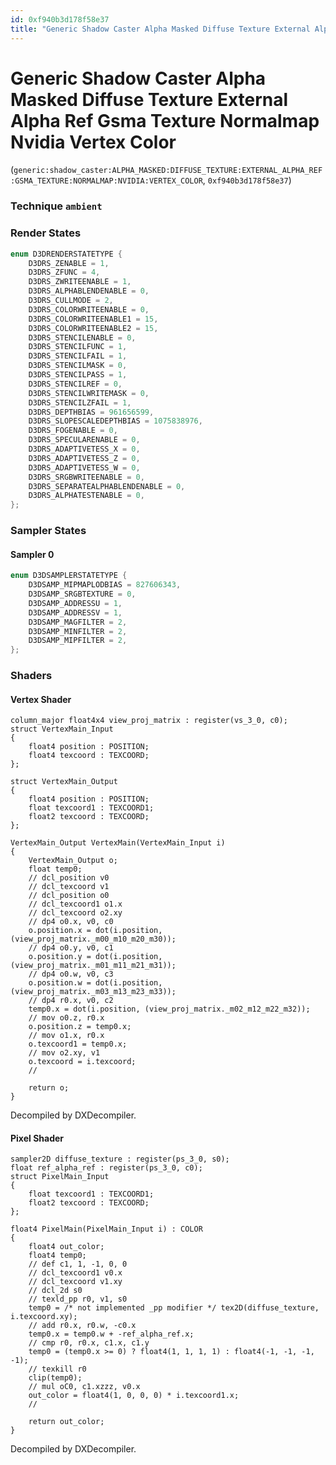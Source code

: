 ```yaml
---
id: 0xf940b3d178f58e37
title: "Generic Shadow Caster Alpha Masked Diffuse Texture External Alpha Ref Gsma Texture Normalmap Nvidia Vertex Color"
---
```


# Generic Shadow Caster Alpha Masked Diffuse Texture External Alpha Ref Gsma Texture Normalmap Nvidia Vertex Color
(`generic:shadow_caster:ALPHA_MASKED:DIFFUSE_TEXTURE:EXTERNAL_ALPHA_REF:GSMA_TEXTURE:NORMALMAP:NVIDIA:VERTEX_COLOR`, `0xf940b3d178f58e37`)

### Technique `ambient`
### Render States
```cpp
enum D3DRENDERSTATETYPE {
	D3DRS_ZENABLE = 1,
	D3DRS_ZFUNC = 4,
	D3DRS_ZWRITEENABLE = 1,
	D3DRS_ALPHABLENDENABLE = 0,
	D3DRS_CULLMODE = 2,
	D3DRS_COLORWRITEENABLE = 0,
	D3DRS_COLORWRITEENABLE1 = 15,
	D3DRS_COLORWRITEENABLE2 = 15,
	D3DRS_STENCILENABLE = 0,
	D3DRS_STENCILFUNC = 1,
	D3DRS_STENCILFAIL = 1,
	D3DRS_STENCILMASK = 0,
	D3DRS_STENCILPASS = 1,
	D3DRS_STENCILREF = 0,
	D3DRS_STENCILWRITEMASK = 0,
	D3DRS_STENCILZFAIL = 1,
	D3DRS_DEPTHBIAS = 961656599,
	D3DRS_SLOPESCALEDEPTHBIAS = 1075838976,
	D3DRS_FOGENABLE = 0,
	D3DRS_SPECULARENABLE = 0,
	D3DRS_ADAPTIVETESS_X = 0,
	D3DRS_ADAPTIVETESS_Z = 0,
	D3DRS_ADAPTIVETESS_W = 0,
	D3DRS_SRGBWRITEENABLE = 0,
	D3DRS_SEPARATEALPHABLENDENABLE = 0,
	D3DRS_ALPHATESTENABLE = 0,
};
```
### Sampler States
#### Sampler 0
```cpp
enum D3DSAMPLERSTATETYPE {
	D3DSAMP_MIPMAPLODBIAS = 827606343,
	D3DSAMP_SRGBTEXTURE = 0,
	D3DSAMP_ADDRESSU = 1,
	D3DSAMP_ADDRESSV = 1,
	D3DSAMP_MAGFILTER = 2,
	D3DSAMP_MINFILTER = 2,
	D3DSAMP_MIPFILTER = 2,
};
```
### Shaders
#### Vertex Shader
```hlsl
column_major float4x4 view_proj_matrix : register(vs_3_0, c0);
struct VertexMain_Input
{
    float4 position : POSITION;
    float4 texcoord : TEXCOORD;
};

struct VertexMain_Output
{
    float4 position : POSITION;
    float texcoord1 : TEXCOORD1;
    float2 texcoord : TEXCOORD;
};

VertexMain_Output VertexMain(VertexMain_Input i)
{
    VertexMain_Output o;
    float temp0;
    // dcl_position v0
    // dcl_texcoord v1
    // dcl_position o0
    // dcl_texcoord1 o1.x
    // dcl_texcoord o2.xy
    // dp4 o0.x, v0, c0
    o.position.x = dot(i.position, (view_proj_matrix._m00_m10_m20_m30));
    // dp4 o0.y, v0, c1
    o.position.y = dot(i.position, (view_proj_matrix._m01_m11_m21_m31));
    // dp4 o0.w, v0, c3
    o.position.w = dot(i.position, (view_proj_matrix._m03_m13_m23_m33));
    // dp4 r0.x, v0, c2
    temp0.x = dot(i.position, (view_proj_matrix._m02_m12_m22_m32));
    // mov o0.z, r0.x
    o.position.z = temp0.x;
    // mov o1.x, r0.x
    o.texcoord1 = temp0.x;
    // mov o2.xy, v1
    o.texcoord = i.texcoord;
    // 

    return o;
}
```
Decompiled by DXDecompiler.
#### Pixel Shader
```hlsl
sampler2D diffuse_texture : register(ps_3_0, s0);
float ref_alpha_ref : register(ps_3_0, c0);
struct PixelMain_Input
{
    float texcoord1 : TEXCOORD1;
    float2 texcoord : TEXCOORD;
};

float4 PixelMain(PixelMain_Input i) : COLOR
{
    float4 out_color;
    float4 temp0;
    // def c1, 1, -1, 0, 0
    // dcl_texcoord1 v0.x
    // dcl_texcoord v1.xy
    // dcl_2d s0
    // texld_pp r0, v1, s0
    temp0 = /* not implemented _pp modifier */ tex2D(diffuse_texture, i.texcoord.xy);
    // add r0.x, r0.w, -c0.x
    temp0.x = temp0.w + -ref_alpha_ref.x;
    // cmp r0, r0.x, c1.x, c1.y
    temp0 = (temp0.x >= 0) ? float4(1, 1, 1, 1) : float4(-1, -1, -1, -1);
    // texkill r0
    clip(temp0);
    // mul oC0, c1.xzzz, v0.x
    out_color = float4(1, 0, 0, 0) * i.texcoord1.x;
    // 

    return out_color;
}
```
Decompiled by DXDecompiler.
